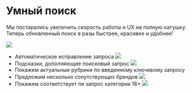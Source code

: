 # Умный поиск

Мы постарались увеличить скорость работы и UX на полную катушку. Теперь обновленный поиск в разы быстрее, красивее и удобнее!

![](/service/1.webp)

 - Автоматическое исправление запроса
![](/service/2.webp)
 - Подсказки, дополняющие поисковый запрос
![](/service/3.webp)
 - Покажем актуальные рубрики по введенному ключевому запросу
 - Предложим несколько сопутствующих брендов
![](/service/4.webp)
 - Покажем соответствует ли запрос категории 18+
![](/service/5.webp)
 